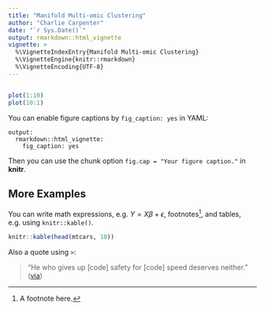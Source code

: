 ```yaml
---
title: "Manifold Multi-omic Clustering"
author: "Charlie Carpenter"
date: "`r Sys.Date()`"
output: rmarkdown::html_vignette
vignette: >
  %\VignetteIndexEntry{Manifold Multi-omic Clustering}
  %\VignetteEngine{knitr::rmarkdown}
  %\VignetteEncoding{UTF-8}
---
```


```r

```


```r
plot(1:10)
plot(10:1)
```

You can enable figure captions by `fig_caption: yes` in YAML:

    output:
      rmarkdown::html_vignette:
        fig_caption: yes

Then you can use the chunk option `fig.cap = "Your figure caption."` in **knitr**.

## More Examples

You can write math expressions, e.g. $Y = X\beta + \epsilon$, footnotes[^1], and tables, e.g. using `knitr::kable()`.

[^1]: A footnote here.

```r
knitr::kable(head(mtcars, 10))
```

Also a quote using `>`:

> "He who gives up [code] safety for [code] speed deserves neither." ([via](https://twitter.com/hadleywickham/status/504368538874703872))
